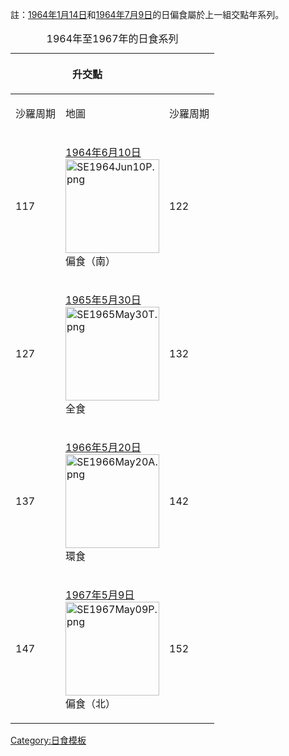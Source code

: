 {{Lunar year eclipse set info}}

註：[[1964年1月14日日食|1964年1月14日]]和[[1964年7月9日日食|1964年7月9日]]的日偏食屬於上一組交點年系列。

{|  class=wikitable 
|+ 1964年至1967年的日食系列
!colspan=2|升交點
|rowspan=8|&nbsp;
!colspan=2|降交點
|- align=center
!沙羅周期||地圖
!沙羅周期||地圖
|- align=center
|117||[[1964年6月10日日食|1964年6月10日]]<BR>[[File:SE1964Jun10P.png|150px]]<BR>偏食（南）
|122||[[1964年12月4日日食|1964年12月4日]]<BR>[[File:SE1964Dec04P.png|150px]]<BR>偏食（北）
|- align=center
|127||[[1965年5月30日日食|1965年5月30日]]<BR>[[File:SE1965May30T.png|150px]]<BR>全食
|132||[[1965年11月23日日食|1965年11月23日]]<BR>[[File:SE1965Nov23A.png|150px]]<BR>環食
|- align=center
|137||[[1966年5月20日日食|1966年5月20日]]<BR>[[File:SE1966May20A.png|150px]]<BR>環食
|142||[[1966年11月12日日食|1966年11月12日]]<BR>[[File:SE1966Nov12T.png|150px]]<BR>全食
|- align=center
|147||[[1967年5月9日日食|1967年5月9日]]<BR>[[File:SE1967May09P.png|150px]]<BR>偏食（北）
|152||[[1967年11月2日日食|1967年11月2日]]<BR>[[File:SE1967Nov02T.png|150px]]<BR>全食
|}<noinclude>
[[Category:日食模板]]
</noinclude>